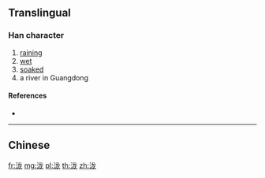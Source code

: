 {{also|瀧|滝}}
==Translingual==
{{Han simplified forms|瀧|滝|泷}}
===Han character===
{{Han char|rn=85|rad=水|as=05|sn=8|four=|canj=EIKP}}

# [[raining]]
# [[wet]]
# [[soaked]]
# a river in Guangdong

====References====
* {{Han ref|kx=0619.121|hdz=31583.020|uh=6CF7|ud=27895}}

----

==Chinese==
{{zh-see|瀧}}

[[fr:泷]]
[[mg:泷]]
[[pl:泷]]
[[th:泷]]
[[zh:泷]]